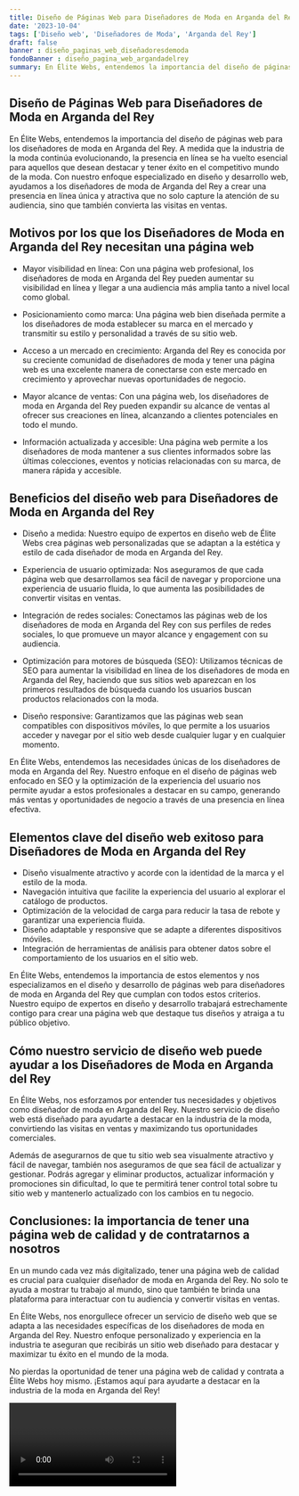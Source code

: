 ```yaml
---
title: Diseño de Páginas Web para Diseñadores de Moda en Arganda del Rey
date: '2023-10-04'
tags: ['Diseño web', 'Diseñadores de Moda', 'Arganda del Rey']
draft: false
banner : diseño_paginas_web_diseñadoresdemoda
fondoBanner : diseño_pagina_web_argandadelrey
summary: En Élite Webs, entendemos la importancia del diseño de páginas web para los diseñadores de moda en Arganda del Rey. A medida que la industria de la moda continúa evolucionando, la presencia en línea se ha vuelto esencial para aquellos que desean destacar y tener éxito en el competitivo mundo de la moda. Con nuestro enfoque especializado en diseño y desarrollo web, ayudamos a los diseñadores de moda de Arganda del Rey a crear una presencia en línea única y atractiva que no solo capture la atención de su audiencia, sino que también convierta las visitas en ventas.
---
```


## **Diseño de Páginas Web para Diseñadores de Moda en Arganda del Rey**

En Élite Webs, entendemos la importancia del diseño de páginas web para los diseñadores de moda en Arganda del Rey. A medida que la industria de la moda continúa evolucionando, la presencia en línea se ha vuelto esencial para aquellos que desean destacar y tener éxito en el competitivo mundo de la moda. Con nuestro enfoque especializado en diseño y desarrollo web, ayudamos a los diseñadores de moda de Arganda del Rey a crear una presencia en línea única y atractiva que no solo capture la atención de su audiencia, sino que también convierta las visitas en ventas.

## **Motivos por los que los Diseñadores de Moda en Arganda del Rey necesitan una página web**

- Mayor visibilidad en línea: Con una página web profesional, los diseñadores de moda en Arganda del Rey pueden aumentar su visibilidad en línea y llegar a una audiencia más amplia tanto a nivel local como global.

- Posicionamiento como marca: Una página web bien diseñada permite a los diseñadores de moda establecer su marca en el mercado y transmitir su estilo y personalidad a través de su sitio web.

- Acceso a un mercado en crecimiento: Arganda del Rey es conocida por su creciente comunidad de diseñadores de moda y tener una página web es una excelente manera de conectarse con este mercado en crecimiento y aprovechar nuevas oportunidades de negocio.

- Mayor alcance de ventas: Con una página web, los diseñadores de moda en Arganda del Rey pueden expandir su alcance de ventas al ofrecer sus creaciones en línea, alcanzando a clientes potenciales en todo el mundo.

- Información actualizada y accesible: Una página web permite a los diseñadores de moda mantener a sus clientes informados sobre las últimas colecciones, eventos y noticias relacionadas con su marca, de manera rápida y accesible.

## **Beneficios del diseño web para Diseñadores de Moda en Arganda del Rey**

- Diseño a medida: Nuestro equipo de expertos en diseño web de Élite Webs crea páginas web personalizadas que se adaptan a la estética y estilo de cada diseñador de moda en Arganda del Rey.

- Experiencia de usuario optimizada: Nos aseguramos de que cada página web que desarrollamos sea fácil de navegar y proporcione una experiencia de usuario fluida, lo que aumenta las posibilidades de convertir visitas en ventas.

- Integración de redes sociales: Conectamos las páginas web de los diseñadores de moda en Arganda del Rey con sus perfiles de redes sociales, lo que promueve un mayor alcance y engagement con su audiencia.

- Optimización para motores de búsqueda (SEO): Utilizamos técnicas de SEO para aumentar la visibilidad en línea de los diseñadores de moda en Arganda del Rey, haciendo que sus sitios web aparezcan en los primeros resultados de búsqueda cuando los usuarios buscan productos relacionados con la moda.

- Diseño responsive: Garantizamos que las páginas web sean compatibles con dispositivos móviles, lo que permite a los usuarios acceder y navegar por el sitio web desde cualquier lugar y en cualquier momento.

En Élite Webs, entendemos las necesidades únicas de los diseñadores de moda en Arganda del Rey. Nuestro enfoque en el diseño de páginas web enfocado en SEO y la optimización de la experiencia del usuario nos permite ayudar a estos profesionales a destacar en su campo, generando más ventas y oportunidades de negocio a través de una presencia en línea efectiva.

<GifSeo />

<Cta />

## Elementos clave del diseño web exitoso para Diseñadores de Moda en Arganda del Rey

- Diseño visualmente atractivo y acorde con la identidad de la marca y el estilo de la moda.
- Navegación intuitiva que facilite la experiencia del usuario al explorar el catálogo de productos.
- Optimización de la velocidad de carga para reducir la tasa de rebote y garantizar una experiencia fluida.
- Diseño adaptable y responsive que se adapte a diferentes dispositivos móviles.
- Integración de herramientas de análisis para obtener datos sobre el comportamiento de los usuarios en el sitio web.

En Élite Webs, entendemos la importancia de estos elementos y nos especializamos en el diseño y desarrollo de páginas web para diseñadores de moda en Arganda del Rey que cumplan con todos estos criterios. Nuestro equipo de expertos en diseño y desarrollo trabajará estrechamente contigo para crear una página web que destaque tus diseños y atraiga a tu público objetivo.

## Cómo nuestro servicio de diseño web puede ayudar a los Diseñadores de Moda en Arganda del Rey

En Élite Webs, nos esforzamos por entender tus necesidades y objetivos como diseñador de moda en Arganda del Rey. Nuestro servicio de diseño web está diseñado para ayudarte a destacar en la industria de la moda, convirtiendo las visitas en ventas y maximizando tus oportunidades comerciales.

Además de asegurarnos de que tu sitio web sea visualmente atractivo y fácil de navegar, también nos aseguramos de que sea fácil de actualizar y gestionar. Podrás agregar y eliminar productos, actualizar información y promociones sin dificultad, lo que te permitirá tener control total sobre tu sitio web y mantenerlo actualizado con los cambios en tu negocio.

## Conclusiones: la importancia de tener una página web de calidad y de contratarnos a nosotros

En un mundo cada vez más digitalizado, tener una página web de calidad es crucial para cualquier diseñador de moda en Arganda del Rey. No solo te ayuda a mostrar tu trabajo al mundo, sino que también te brinda una plataforma para interactuar con tu audiencia y convertir visitas en ventas.

En Élite Webs, nos enorgullece ofrecer un servicio de diseño web que se adapta a las necesidades específicas de los diseñadores de moda en Arganda del Rey. Nuestro enfoque personalizado y experiencia en la industria te aseguran que recibirás un sitio web diseñado para destacar y maximizar tu éxito en el mundo de la moda.

No pierdas la oportunidad de tener una página web de calidad y contrata a Élite Webs hoy mismo. ¡Estamos aquí para ayudarte a destacar en la industria de la moda en Arganda del Rey!

<Video />

<CtaBot job='Diseñadores de Moda' city='Arganda del Rey'/>

<Gmaps query='Arganda del Rey+españa+maps' />
